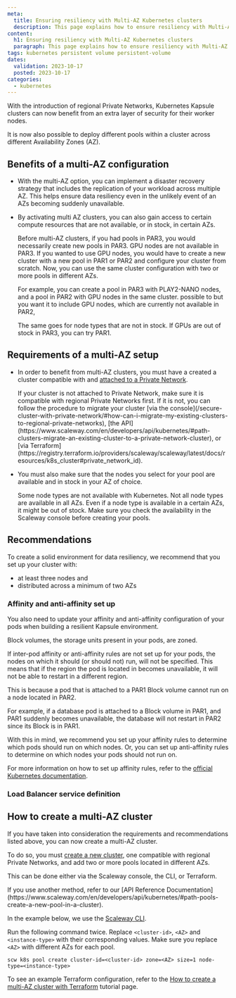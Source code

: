 ```yaml
---
meta:
  title: Ensuring resiliency with Multi-AZ Kubernetes clusters
  description: This page explains how to ensure resiliency with Multi-AZ Kubernetes clusters
content:
  h1: Ensuring resiliency with Multi-AZ Kubernetes clusters
  paragraph: This page explains how to ensure resiliency with Multi-AZ Kubernetes clusters
tags: kubernetes persistent volume persistent-volume
dates:
  validation: 2023-10-17
  posted: 2023-10-17
categories:
  - kubernetes
---
```


With the introduction of regional Private Networks, Kubernetes Kapsule clusters can now benefit from an extra layer of security for their worker nodes.

It is now also possible to deploy different pools within a cluster across different Availability Zones (AZ).

<Lightbox src="scaleway-k8s-multi-az-cluster.webp" alt="" size="large" />

## Benefits of a multi-AZ configuration

- With the multi-AZ option, you can implement a disaster recovery strategy that includes the replication of your workload across multiple AZ. This helps ensure data resiliency even in the unlikely event of an AZs becoming suddenly unavailable.

- By activating multi AZ clusters, you can also gain access to certain compute resources that are not available, or in stock, in certain AZs.

  Before multi-AZ clusters, if you had pools in PAR3, you would necessarily create new pools in PAR3. GPU nodes are not available in PAR3. If you wanted to use GPU nodes, you would have to create a new cluster with a new pool in PAR1 or PAR2 and configure your cluster from scratch. Now, you can use the same cluster configuration with two or more pools in different AZs.

  For example, you can create a pool in PAR3 with PLAY2-NANO nodes, and a pool in PAR2 with GPU nodes in the same cluster.  possible to  but you want it to include GPU nodes, which are currently not available in PAR2,

  The same goes for node types that are not in stock. If GPUs are out of stock in PAR3, you can try PAR1.

## Requirements of a multi-AZ setup

- In order to benefit from multi-AZ clusters, you must have a created a cluster compatible with and [attached to a Private Network](/containers/kubernetes/how-to/create-cluster/).

  <Message type="note">
    If your cluster is not attached to Private Network, make sure it is compatible with regional Private Networks first. If it is not, you can follow the procedure to migrate your cluster [via the console](/secure-cluster-with-private-network/#how-can-i-migrate-my-existing-clusters-to-regional-private-networks), [the API](https://www.scaleway.com/en/developers/api/kubernetes/#path-clusters-migrate-an-existing-cluster-to-a-private-network-cluster), or [via Terraform](https://registry.terraform.io/providers/scaleway/scaleway/latest/docs/resources/k8s_cluster#private_network_id).
  </Message>

- You must also make sure that the nodes you select for your pool are available and in stock in your AZ of choice.

  <Message type="important">
    Some node types are not available with Kubernetes. Not all node types are available in all AZs. Even if a node type is available in a certain AZs, it might be out of stock. Make sure you check the availability in the Scaleway console before creating your pools.
  </Message>

## Recommendations

To create a solid environment for data resiliency, we recommend that you set up your cluster with:

  - at least three nodes and
  - distributed across a minimum of two AZs

### Affinity and anti-affinity set up

You also need to update your affinity and anti-affinity configuration of your pods when building a resilient Kapsule environment.

Block volumes, the storage units present in your pods, are zoned.

If inter-pod affinity or anti-affinity rules are not set up for your pods, the nodes on which it should (or should not) run, will not be specified. This means that if the region the pod is located in becomes unavailable, it will not be able to restart in a different region.

This is because a pod that is attached to a PAR1 Block volume cannot run on a node located in PAR2.

For example, if a database pod is attached to a Block volume in PAR1, and PAR1 suddenly becomes unavailable, the database will not restart in PAR2 since its Block is in PAR1.

With this in mind, we recommend you set up your affinity rules to determine which pods should run on which nodes. Or, you can set up anti-affinity rules to determine on which nodes your pods should not run on.

For more information on how to set up affinity rules, refer to the [official Kubernetes documentation](https://kubernetes.io/docs/concepts/scheduling-eviction/assign-pod-node/#affinity-and-anti-affinity).

### Load Balancer service definition


## How to create a multi-AZ cluster

If you have taken into consideration the requirements and recommendations listed above, you can now create a multi-AZ cluster.

To do so, you must [create a new cluster](/containers/kubernetes/how-to/create-cluster), one compatible with regional Private Networks, and add two or more pools located in different AZs.

This can be done either via the Scaleway console, the CLI, or Terraform.

<Message type="note">
  If you use another method, refer to our [API Reference Documentation](https://www.scaleway.com/en/developers/api/kubernetes/#path-pools-create-a-new-pool-in-a-cluster).
</Message>

In the example below, we use the [Scaleway CLI](https://github.com/scaleway/scaleway-cli/blob/master/docs/commands/k8s.md#create-a-new-pool-in-a-cluster).

Run the following command twice. Replace `<cluster-id>`, `<AZ>` and `<instance-type>` with their corresponding values. Make sure you replace `<AZ>` with different AZs for each pool.

```
scw k8s pool create cluster-id=<cluster-id> zone=<AZ> size=1 node-type=<instance-type>
```

To see an example Terraform configuration, refer to the [How to create a multi-AZ cluster with Terraform](/tutorials/k8s-kapsule-multi-az/) tutorial page.



